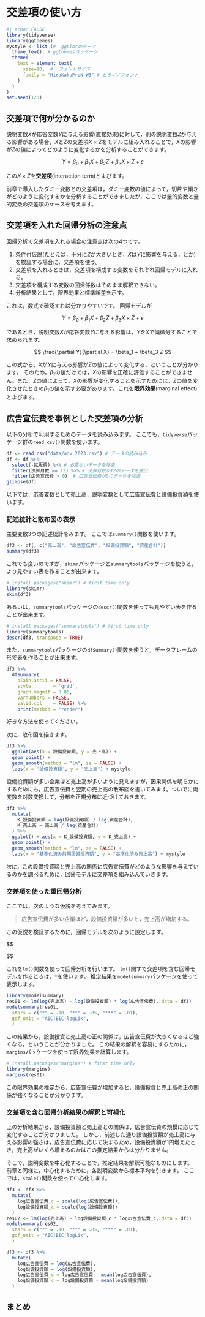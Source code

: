 # 交差項の使い方

```r
#| echo: FALSE
library(tidyverse)
library(ggthemes)
mystyle <- list (#  ggplotのテーマ
  theme_few(), # ggthemesパッケージ
  theme(
    text = element_text(
      size=10,  #  フォントサイズ
      family = "HiraKakuProN-W3" # ヒラギノフォント
    )
  )
)
set.seed(123)
```

## 交差項で何が分かるのか

説明変数$X$が応答変数$Y$に与える影響(直接効果)に対して，別の説明変数$Z$が与える影響がある場合，$X$と$Z$の交差項$X \times Z$をモデルに組み入れることで，$X$の影響が$Z$の値によってどのように変化するかを分析することができます。

$$
Y = \beta_0 + \beta_1 X + \beta_2 Z + \beta_3 X \times Z + \varepsilon
$$

この$X \times Z$を**交差項**(interaction term)とよびます。

前章で導入したダミー変数との交差項は，ダミー変数の値によって，切片や傾きがどのように変化するかを分析することができましたが，ここでは量的変数と量的変数の交差項のケースを考えます。


## 交差項を入れた回帰分析の注意点

回帰分析で交差項を入れる場合の注意点は次の4つです。

1. 条件付仮説(たとえば，十分に$Z$が大きいとき，$X$は$Y$に影響を与える，とか)を検証する場合に，交差項を使う。
2. 交差項を入れるときは，交差項を構成する変数をそれぞれ回帰モデルに入れる。
3. 交差項を構成する変数の回帰係数はそのまま解釈できない。
4. 分析結果として，限界効果と標準誤差を示す。


これは，数式で確認すれば分かりやすいです。
回帰モデルが

$$
Y = \beta_0 + \beta_1 X + \beta_2 Z + \beta_3 X \times Z + \varepsilon
$$

であるとき，説明変数$X$が応答変数$Y$に与える影響は，$Y$を$X$で偏微分することで求められます。

$$
\frac{\partial Y}{\partial X} = \beta_1 + \beta_3 Z
$$

この式から，$X$が$Y$に与える影響が$Z$の値によって変化する、ということが分かります。
そのため，$\beta_1$の値だけでは，$X$の影響を正確に評価することができません。また，$Z$の値によって，$X$の影響が変化することを示すためには，$Z$の値を変化させたときの$\beta_1$の値を示す必要があります。これを**限界効果**(marginal effect)とよびます。

## 広告宣伝費を事例とした交差項の分析

以下の分析で利用するためのデータを読み込みます。
ここでも，`tidyverse`パッケージ群の`read_csv()`関数を使います。

```r
df <- read_csv("data/adv_2023.csv") # データの読み込み
df <- df %>%
  select(-拡販費) %>% # 必要ないデータを除去
  filter(決算月数 == 12) %>% # 決算月数が12のデータを抽出
  filter(広告宣伝費 > 0)  # 広告宣伝費が0のデータを除去
glimpse(df)
```

以下では，応答変数として売上高，説明変数として広告宣伝費と設備投資額を使います。

### 記述統計と散布図の表示

主要変数3つの記述統計をみます。
ここでは`summary()`関数を使います。

```r
df3 <- df[, c("売上高", "広告宣伝費", "設備投資額", "資産合計")]
summary(df3)
```

これでも良いのですが，`skimr`パッケージと`summarytools`パッケージを使うと，より見やすい表を作ることが出来ます。

```r
# install.packages("skimr") # first time only
library(skimr)
skim(df3)
```

あるいは，`summarytools`パッケージの`descr()`関数を使っても見やすい表を作ることが出来ます。

```r
# install.packages("summarytools") # first time only
library(summarytools)
descr(df3, transpose = TRUE)
```

また，`summarytools`パッケージの`dfSummary()`関数を使うと，データフレームの形で表を作ることが出来ます。

```r
df3 %>%
  dfSummary(
    plain.ascii = FALSE,
    style        = 'grid',
    graph.magnif = 0.85,
    varnumbers = FALSE,
    valid.col    = FALSE) %>%
    print(method = "render")
```

好きな方法を使ってください。

次に，散布図を描きます。

```r
df3 %>%
  ggplot(aes(x = 設備投資額, y = 売上高)) +
  geom_point() +
  geom_smooth(method = "lm", se = FALSE) +
  labs(x = "設備投資額", y = "売上高") + mystyle
```

設備投資額が多い企業ほど売上高が多いように見えますが，因果関係を明らかにするためにも，広告宣伝費と翌期の売上高の散布図を書いてみます。ついでに両変数を対数変換して，分布を正規分布に近づけておきます。

```r
df3 %>%
  mutate(
    K_設備投資額 = lag(設備投資額) / lag(資産合計),
    K_売上高 = 売上高 / lag(資産合計)
  ) %>%
  ggplot() + aes(x = K_設備投資額, y = K_売上高) +
  geom_point() +
  geom_smooth(method = "lm", se = FALSE) +
  labs(x = "基準化済み前期設備投資額", y = "基準化済み売上高") + mystyle
```

次に，この設備投資額と売上高の関係に広告宣伝費がどのような影響を与えているのかを調べるために，回帰モデルに交差項を組み込んでいきます。

### 交差項を使った重回帰分析

ここでは，次のような仮説を考えてみます。

> 広告宣伝費が多い企業ほど，設備投資額が多いと，売上高が増加する。

この仮説を検証するために，回帰モデルを次のように設定します。

$$
\begin{aligned}
\log \text{売上高} = \beta_0 &+ \beta_1 \log \text{前期設備投資額} + \beta_2 \log \text{広告宣伝費} \\

& + \beta_3 \log \text{前期設備投資額} \times \log \text{広告宣伝費} + \varepsilon
\end{aligned}
$$

これを`lm()`関数を使って回帰分析を行います。
`lm()`関すで交差項を含む回帰モデルを作るときは，`*`を使います。
推定結果を`modelsummary`パッケージを使って表示します。

```r
library(modelsummary)
res01 <- lm(log(売上高) ~ log(設備投資額) * log(広告宣伝費), data = df3)
modelsummary(res01,
  stars = c("*" = .10, "**" = .05, "***" = .01),
  gof_omit = "AIC|BIC|logLik",
  )
```

この結果から，設備投資と売上高の正の関係は，広告宣伝費が大きくなるほど強くなる，ということが分かりました。
この結果の解釈を容易にするために，`margins`パッケージを使って限界効果を計算します。

```r
# install.packages("margins") # first time only
library(margins)
margins(res01)
```

この限界効果の推定から，広告宣伝費が増加すると，設備投資と売上高の正の関係が強くなることが分かります。


### 交差項を含む回帰分析結果の解釈と可視化

上の分析結果から，設備投資額と売上高との関係は，広告宣伝費の規模に応じて変化することが分かりました。
しかし，前述した通り設備投資額が売上高に与える影響の強さは，広告宣伝費に応じて決まるため，設備投資額が1円増えたとき，売上高がいくら増えるのかはこの推定結果からは分かりません。

そこで，説明変数を中心化することで，推定結果を解釈可能なものにします。
前章と同様に，中心化するために，各説明変数から標本平均を引きます。
ここでは，`scale()`関数を使って中心化します。

```r
df3 <- df3 %>%
  mutate(
    log広告宣伝費_c = scale(log(広告宣伝費)),
    log設備投資額_c = scale(log(設備投資額))
  )
res02 <- lm(log(売上高) ~ log設備投資額_c * log広告宣伝費_c, data = df3)
modelsummary(res02,
  stars = c("*" = .10, "**" = .05, "***" = .01),
  gof_omit = "AIC|BIC|logLik",
  )
```

```r
df3 <- df3 %>%
  mutate(
    log広告宣伝費 = log(広告宣伝費),
    log設備投資額 = log(設備投資額),
    log広告宣伝費_c = log広告宣伝費 - mean(log広告宣伝費),
    log設備投資額_c = log設備投資額 - mean(log設備投資額)
  )
```

## まとめ
